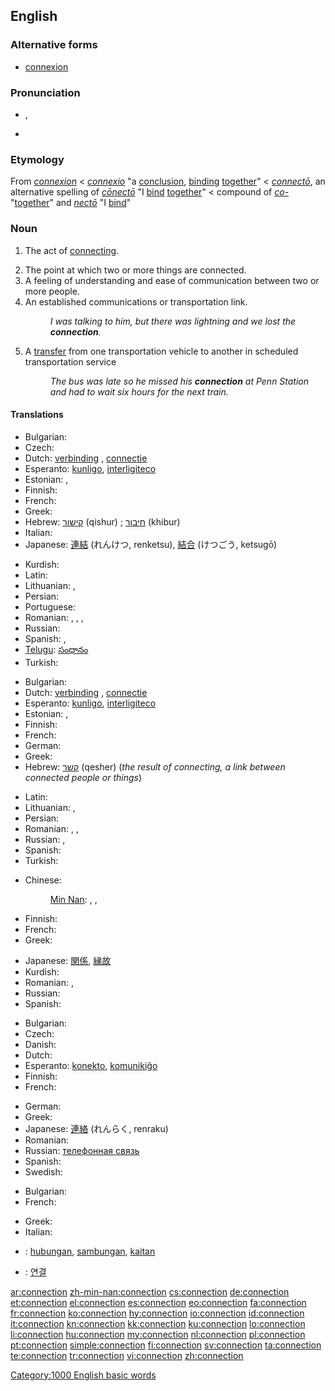==English==
{{wikipedia|dab=connection}}

===Alternative forms===
* [[connexion]] {{qualifier|obsolete}}

===Pronunciation===
* {{IPA|/kəˈnɛkʃən/}}, {{SAMPA|/k@"nEkS@n/}}
* {{audio|en-us-connection.ogg|Audio (US)}}

===Etymology===
From {{etyl|fro}} ''[[connexion]]'' < {{etyl|la}} ''[[connexio#Latin|connexio]]'' "a [[conclusion]], [[binding]] [[together]]" < ''[[connecto#Latin|connectō]]'', an alternative spelling of ''[[conecto#Latin|cōnectō]]'' "I [[bind]] [[together]]" < compound of ''[[co-#Latin|co-]]'' "[[together]]" and ''[[necto#Latin|nectō]]'' "I [[bind]]"

===Noun===
{{en-noun|s|-}}

# {{uncountable}} The act of [[connect]]ing.
# The point at which two or more things are connected.
# A feeling of understanding and ease of communication between two or more people.
# An established communications or transportation link.
#: ''I was talking to him, but there was lightning and we lost the '''connection'''.''
# {{transport}} A [[transfer]] from one transportation vehicle to another in scheduled transportation service
#: ''The bus was late so he missed his '''connection''' at Penn Station and had to wait six hours for the next train.''

====Translations====
{{trans-top|act of connecting}}
* Bulgarian: {{t|bg|свързване|n}}
* Czech: {{t-|cs|spojení|n}}
* Dutch: [[verbinding]] {{f}}, [[connectie]] {{f}}
* Esperanto: [[kunligo]], [[interligiteco]]
* Estonian: {{t|et|ühendamine}}, {{t|et|seostamine}}
* Finnish: {{t+|fi|yhteys}}
* French: {{t+|fr|connexion|f}}
* Greek: {{t|el|σύνδεση|f|tr=sýndesi}}
* Hebrew: [[קישור]] (qishur) {{m}}; [[חיבור]] (khibur) {{m}}
* Italian: {{t+|it|connessione|f}}
* Japanese: [[連結]] (れんけつ, renketsu), [[結合]] (けつごう, ketsugō)
{{trans-mid}}
* Kurdish: {{ku-Arab|[[په‌یوه‌ندی]]}}
* Latin: {{t-|la|nexus|m}}
* Lithuanian: {{t|lt|ryšys|m}}, {{t|lt|sujungimas|m}}
* Persian: {{t-|fa|اتصال|xs=Persian}}
* Portuguese: {{t+|pt|conexão|f}}
* Romanian: {{t|ro|conectare|f}}, {{t|ro|legare|f}}, {{t|ro|unire|f}}, {{t|ro|îmbinare|f}}
* Russian: {{t+|ru|соединение}}
* Spanish: {{t-|es|vinculación|f}}, {{t-|es|conexión|f}}
* [[Telugu]]: [[సంధానం]]
* Turkish: {{t|tr|bağlantı}}
{{trans-bottom}}

{{trans-top|point at which two or more things are joined}}
* Bulgarian: {{t|bg|съединение|n}}
* Dutch: [[verbinding]] {{f}}, [[connectie]] {{f}}
* Esperanto: [[kunligo]], [[interligiteco]]
* Estonian: {{t|et|ühendus}}, {{t-|et|seos}}
* Finnish: {{t+|fi|yhteys}}
* French: {{t+|fr|connexion|f}}
* German: {{t+|de|Verbindung}}
* Greek: {{t|el|σύνδεση|f|tr=sýndesi}}
* Hebrew: [[קשר]] (qesher) {{m}} (''the result of connecting, a link between connected people or things'')
{{trans-mid}}
* Latin: {{t-|la|nexus|m}}
* Lithuanian: {{t|lt|jungtis|m}}, {{t|lt|sujungimas|m}}
* Persian: {{t-|fa|اتصال|xs=Persian}}
* Romanian: {{t|ro|legătură|f}}, {{t|ro|conexiune|f}}, {{t|ro|joncțiune}}
* Russian: {{t+|ru|связь|f}}, {{t+|ru|соединение|n}}
* Spanish: {{t-|es|conexión|f}}
* Turkish: {{t|tr|bağlantı}}
{{trans-bottom}}

{{trans-top|feeling of understanding and ease of communication between two or more people}}
* Chinese:
*: [[Min Nan]]: {{tø|nan|關係|tr=koan-hē|sc=Hans}}, {{tø|nan|值大代|tr=tī-tōa-tāi|sc=Hans}}, {{tø|nan|值代|tr=tī-tāi|sc=Hans}}
* Finnish: {{t+|fi|yhteys}}
* French: {{t+|fr|complicité|f}}
* Greek: {{t|el|σύνδεση|f|tr=sýndesi}}
{{trans-mid}}
* Japanese: [[関係]], [[縁故]]
* Kurdish: {{ku-Arab|[[په‌یوه‌ندی]]}}
* Romanian: {{t|ro|legătură|f}}, {{t|ro|relație|f}}
* Russian: {{t+|ru|связь|f}}
* Spanish: {{t-|es|confianza|f}}
{{trans-bottom}}

{{trans-top|an established communications or transportation link}}
* Bulgarian: {{t|bg|връзка|f}}
* Czech: {{t-|cs|spojení|n}}
* Danish: {{t|da|forbindelse|c}}
* Dutch: {{t+|nl|verbinding|f}}
* Esperanto: [[konekto]], [[komunikiĝo]]
* Finnish: {{t+|fi|yhteys}}
* French: {{t+|fr|connexion|f}}
{{trans-mid}}
* German: {{t+|de|Verbindung}}
* Greek: {{t|el|σύνδεση|f|tr=sýndesi}}
* Japanese: [[連絡]] (れんらく, renraku)
* Romanian: {{t|ro|legătură|f}}
* Russian: [[телефонная связь]]
* Spanish: {{t-|es|llamada|f}}
* Swedish: {{t+|sv|förbindelse|c}}
{{trans-bottom}}

{{trans-top|transfer in transport}}
* Bulgarian: {{t|bg|връзка|f}}
* French: {{t+|fr|correspondance|f}}
{{trans-mid}}
* Greek: {{t|el|ανταπόκριση|f|tr=antapókrisi}}
* Italian: {{t+|it|coincidenza|f}}
{{trans-bottom}}

{{checktrans}}

* {{ttbc|id}}: [[hubung|hubungan]], [[sambung|sambungan]], [[kait|kaitan]]
* {{ttbc|ko}}: [[연결]]

[[Category:1000 English basic words]]

[[ar:connection]]
[[zh-min-nan:connection]]
[[cs:connection]]
[[de:connection]]
[[et:connection]]
[[el:connection]]
[[es:connection]]
[[eo:connection]]
[[fa:connection]]
[[fr:connection]]
[[ko:connection]]
[[hy:connection]]
[[io:connection]]
[[id:connection]]
[[it:connection]]
[[kn:connection]]
[[kk:connection]]
[[ku:connection]]
[[lo:connection]]
[[li:connection]]
[[hu:connection]]
[[my:connection]]
[[nl:connection]]
[[pl:connection]]
[[pt:connection]]
[[simple:connection]]
[[fi:connection]]
[[sv:connection]]
[[ta:connection]]
[[te:connection]]
[[tr:connection]]
[[vi:connection]]
[[zh:connection]]